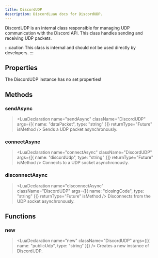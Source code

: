 ```yaml
---
title: DiscordUDP
description: DiscordLuau docs for DiscordUDP.
---
```


[//]: # "This file was automatically compiled through the Generator luau code under this repository"
[//]: # "if you want to edit the documentation of discord-luau, please write changes"
[//]: # "to the discord-luau repository itself, we extract the comments from discord-luau and translate"
[//]: # "them into markdown files that Nextra can interpret!"
[//]: # "----- DOCUMENT IMPORTS ----- "


[//]: # "----- DOCUMENT DESCRIPTION ----- "

DiscordUDP is an internal class responsible for managing UDP communication with the Discord API. This class handles sending and receiving UDP packets.

:::caution
This class is internal and should not be used directly by developers.
:::

[//]: # "----- DOCUMENT PROPERTIES ----- "

## Properties

The DiscordUDP instance has no set properties!

[//]: # "----- DOCUMENT METHODS ----- "

## Methods

### sendAsync

> <LuaDeclaration
>   name="sendAsync"
>   className="DiscordUDP"
>   args={[{ name: "dataPacket", type: "string" }]}
>   returnType="Future"
>   isMethod
> />
> Sends a UDP packet asynchronously.

### connectAsync

> <LuaDeclaration
>   name="connectAsync"
>   className="DiscordUDP"
>   args={[{ name: "discordUdp", type: "string" }]}
>   returnType="Future"
>   isMethod
> />
> Connects to a UDP socket asynchronously.

### disconnectAsync

> <LuaDeclaration
>   name="disconnectAsync"
>   className="DiscordUDP"
>   args={[{ name: "closingCode", type: "string" }]}
>   returnType="Future"
>   isMethod
> />
> Disconnects from the UDP socket asynchronously.

[//]: # "----- DOCUMENT FUNCTIONS ----- "

## Functions

### new

> <LuaDeclaration
>   name="new"
>   className="DiscordUDP"
>   args={[{ name: "publicUdp", type: "string" }]}
> />
> Creates a new instance of DiscordUDP.

